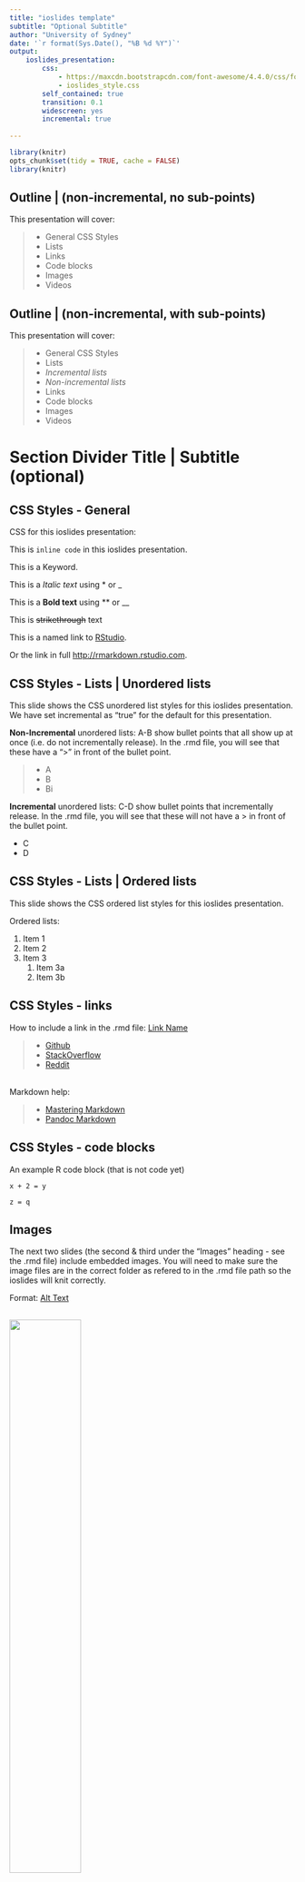 ```yaml
---
title: "ioslides template"
subtitle: "Optional Subtitle"
author: "University of Sydney"
date: '`r format(Sys.Date(), "%B %d %Y")`'
output:
    ioslides_presentation:
        css:
            - https://maxcdn.bootstrapcdn.com/font-awesome/4.4.0/css/font-awesome.min.css
            - ioslides_style.css
        self_contained: true
        transition: 0.1
        widescreen: yes
        incremental: true
        
---
```


```r
library(knitr)
opts_chunk$set(tidy = TRUE, cache = FALSE) 
library(knitr)
```

## Outline | (non-incremental, no sub-points) 

This presentation will cover: 

>- General CSS Styles 
- Lists
- Links
- Code blocks
- Images
- Videos

## Outline | (non-incremental, with sub-points)

This presentation will cover: 

>- General CSS Styles 
- Lists
    - *Incremental lists*
    - *Non-incremental lists*
- Links
- Code blocks
- Images
- Videos



# Section Divider Title | Subtitle (optional)


## CSS Styles - General

CSS for this ioslides presentation:

  This is `inline code` in this ioslides presentation.

  This is a <span class="kwd">Keyword</span>. 

  This is a *Italic text* using * or _
  
  This is a **Bold text** using ** or __
  
  This is ~~strikethrough~~ text

  This is a named link to [RStudio](http://rmarkdown.rstudio.com).

  Or the link in full <http://rmarkdown.rstudio.com>.


## CSS Styles - Lists | Unordered lists 

This slide shows the CSS unordered list styles for this ioslides presentation. We have set incremental as "true" for the default for this presentation. 

**Non-Incremental** unordered lists: A-B show bullet points that all show up at once (i.e. do not incrementally release). In the .rmd file, you will see that these have a ">" in front of the bullet point. 

>- A
- B
    - Bi

**Incremental** unordered lists: C-D show bullet points that incrementally release. In the .rmd file, you will see that these will not have a > in front of the bullet point. 

- C
- D

## CSS Styles - Lists | Ordered lists 

This slide shows the CSS ordered list styles for this ioslides presentation. 

Ordered lists: 

1. Item 1
1. Item 2
1. Item 3
    1. Item 3a
    1. Item 3b


## CSS Styles - links

How to include a link in the .rmd file: [Link Name](web address)

> - [Github](www.github.com)
> - [StackOverflow](www.stackoverflow.com)
> - [Reddit](www.reddit.com)

</br>
Markdown help:

> - [Mastering Markdown](https://guides.github.com/features/mastering-markdown/)
> - [Pandoc Markdown](http://rmarkdown.rstudio.com/authoring_pandoc_markdown.html)


## CSS Styles - code blocks

An example R code block (that is not code yet)

```
x + 2 = y 

z = q

```

## Images
The next two slides (the second & third under the "Images" heading - see the .rmd file) include embedded images. You will need to make sure the image files are in the correct folder as refered to in the .rmd file path so the ioslides will knit correctly.

Format: [Alt Text](url)

## 
<div align="center">
<img src="figures/kittens.jpg" width="50%" height="50%">
</div>

By Stephan Brunet Macphreak - http://macphreak.com, CC BY-SA 3.0, https://commons.wikimedia.org/w/index.php?curid=4124375

## 
<div align="center">
<img src="figures/puppy.jpeg" width="30%" height="30%">
</div>

By Carlos Estrada Dejo - Own work, CC BY-SA 3.0, https://commons.wikimedia.org/w/index.php?curid=25644223

## Videos

The next slide (the second under the "Videos" heading - see the .rmd file) includes an embedded You Tube video. You will need to be connected to the internet for this to knit correctly. 

The slide also shows an example of "font awesome" icon. You will also need to be connected to the internet for this to knit correctly. 
    
##
<div style="max-width:640"><div style="position:relative;height:0;padding-bottom:56.25%"><iframe src="https://www.youtube.com/embed/a6KGPBflhiM" width="640" height="360" style="position:absolute;left:0;top:0;width:100%;height:100%" frameborder="0" scrolling="no" allowfullscreen></iframe></div></div>

</br>
<i class="fa fa-video-camera"></i>
[Best Of Cute Golden Retriever Puppies Compilation](https://youtu.be/a6KGPBflhiM)


##
<div style="border: 2px solid grey"> 
### <i class="fa fa-commenting"></i> Statistical Thinking (*activity box*)

With the person next to you:

> - Pose some research questions about XYZ.
> - For each one, sketch what type of graphical summary you would use
</div>

<br>
<br>
<i class="fa fa-link"></i>
[Another link - Google](https://www.google.com)
<br>
<br>
This slide shows an activity box, called "Statistical Thinking"



